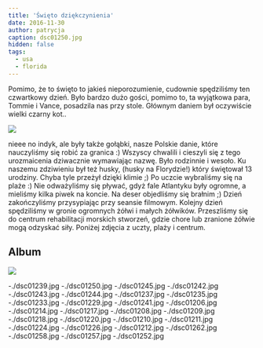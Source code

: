 ```yaml
---
title: 'Święto dziękczynienia'
date: 2016-11-30
author: patrycja
caption: dsc01250.jpg
hidden: false
tags:
  - usa
  - florida
---
```


Pomimo, że to święto to jakieś nieporozumienie, cudownie spędziliśmy ten czwartkowy dzień. Było bardzo dużo gości, pomimo to, ta wyjątkowa para, Tommie i Vance, posadzila nas przy stole. Głównym daniem był oczywiście wielki czarny kot..

![](./dsc01205.jpg)

nieee no indyk, ale były także gołąbki, nasze Polskie danie, które nauczyliśmy się robić za granica :) Wszyscy chwalili i cieszyli się z tego urozmaicenia dziwacznie wymawiając nazwę. Było rodzinnie i wesoło. Ku naszemu zdziwieniu był też husky, (husky na Florydzie!) który świętował 13 urodziny. Chyba tyle przeżył dzięki klimie ;)
Po uczcie wybraliśmy się na plaże :) Nie odważyliśmy się pływać, gdyż fale Atlantyku były ogromne, a mieliśmy kilka piwek na koncie. Na deser objedliśmy się brałnim ;) Dzień zakończyliśmy przysypiając przy seansie filmowym.
Kolejny dzień spędziliśmy w gronie ogromnych żółwi i małych żółwików. Przeszliśmy się do centrum rehabilitacji morskich stworzeń, gdzie chore lub zranione żółwie mogą odzyskać siły.
Poniżej zdjęcia z uczty, plaży i centrum.

## Album

![](./dsc01238.jpg)

<grid>
  -./dsc01239.jpg -./dsc01250.jpg -./dsc01245.jpg -./dsc01242.jpg
  -./dsc01243.jpg -./dsc01244.jpg -./dsc01237.jpg -./dsc01235.jpg
  -./dsc01233.jpg -./dsc01229.jpg -./dsc01241.jpg -./dsc01206.jpg
  -./dsc01214.jpg -./dsc01217.jpg -./dsc01208.jpg -./dsc01209.jpg
  -./dsc01218.jpg -./dsc01220.jpg -./dsc01210.jpg -./dsc01211.jpg
  -./dsc01224.jpg -./dsc01226.jpg -./dsc01212.jpg -./dsc01262.jpg
  -./dsc01258.jpg -./dsc01257.jpg -./dsc01252.jpg
</grid>
